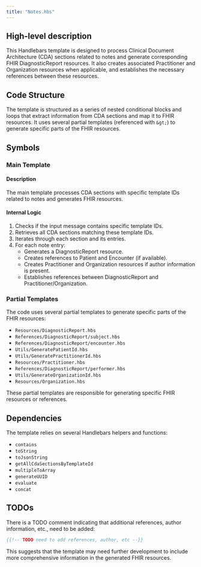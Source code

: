 ```yaml
---
title: "Notes.hbs"
---
```


## High-level description
This Handlebars template is designed to process Clinical Document Architecture (CDA) sections related to notes and generate corresponding FHIR DiagnosticReport resources. It also creates associated Practitioner and Organization resources when applicable, and establishes the necessary references between these resources.

## Code Structure
The template is structured as a series of nested conditional blocks and loops that extract information from CDA sections and map it to FHIR resources. It uses several partial templates (referenced with `&gt;`) to generate specific parts of the FHIR resources.

## Symbols

### Main Template
#### Description
The main template processes CDA sections with specific template IDs related to notes and generates FHIR resources.

#### Internal Logic
1. Checks if the input message contains specific template IDs.
2. Retrieves all CDA sections matching these template IDs.
3. Iterates through each section and its entries.
4. For each note entry:
   - Generates a DiagnosticReport resource.
   - Creates references to Patient and Encounter (if available).
   - Creates Practitioner and Organization resources if author information is present.
   - Establishes references between DiagnosticReport and Practitioner/Organization.

### Partial Templates
The code uses several partial templates to generate specific parts of the FHIR resources:
- `Resources/DiagnosticReport.hbs`
- `References/DiagnosticReport/subject.hbs`
- `References/DiagnosticReport/encounter.hbs`
- `Utils/GeneratePatientId.hbs`
- `Utils/GeneratePractitionerId.hbs`
- `Resources/Practitioner.hbs`
- `References/DiagnosticReport/performer.hbs`
- `Utils/GenerateOrganizationId.hbs`
- `Resources/Organization.hbs`

These partial templates are responsible for generating specific FHIR resources or references.

## Dependencies
The template relies on several Handlebars helpers and functions:
- `contains`
- `toString`
- `toJsonString`
- `getAllCdaSectionsByTemplateId`
- `multipleToArray`
- `generateUUID`
- `evaluate`
- `concat`

## TODOs
There is a TODO comment indicating that additional references, author information, etc., need to be added:
```handlebars
{{!-- TODO need to add references, author, etc --}}
```

This suggests that the template may need further development to include more comprehensive information in the generated FHIR resources.